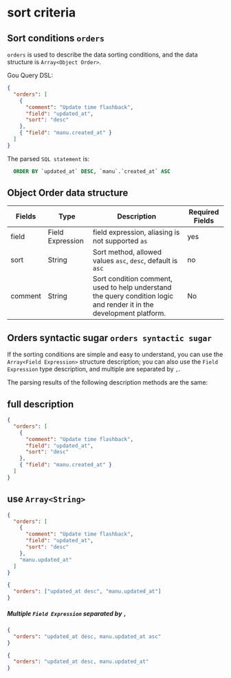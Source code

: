 # sort criteria

## Sort conditions `orders`

`orders` is used to describe the data sorting conditions, and the data structure is `Array<Object Order>`.

Gou Query DSL:

```json
{
  "orders": [
    {
      "comment": "Update time flashback",
      "field": "updated_at",
      "sort": "desc"
    },
    { "field": "manu.created_at" }
  ]
}
```

The parsed `SQL statement` is:

```sql
  ORDER BY `updated_at` DESC, `manu`.`created_at` ASC
```

## Object Order data structure

| Fields  | Type             | Description                                                                                                          | Required Fields |
| ------- | ---------------- | -------------------------------------------------------------------------------------------------------------------- | --------------- |
| field   | Field Expression | field expression, aliasing is not supported `as`                                                                     | yes             |
| sort    | String           | Sort method, allowed values ​​`asc`, `desc`, default is `asc`                                                        | no              |
| comment | String           | Sort condition comment, used to help understand the query condition logic and render it in the development platform. | No              |

## Orders syntactic sugar `orders syntactic sugar`

If the sorting conditions are simple and easy to understand, you can use the `Array<Field Expression>` structure description; you can also use the `Field Expression` type description, and multiple are separated by `,`.

The parsing results of the following description methods are the same:

## full description

```json
{
  "orders": [
    {
      "comment": "Update time flashback",
      "field": "updated_at",
      "sort": "desc"
    },
    { "field": "manu.created_at" }
  ]
}
```

## use `Array<String>`

```json
{
  "orders": [
    {
      "comment": "Update time flashback",
      "field": "updated_at",
      "sort": "desc"
    },
    "manu.updated_at"
  ]
}
```

```json
{
  "orders": ["updated_at desc", "manu.updated_at"]
}
```

##### Multiple `Field Expression` separated by `,`

```json
{
  "orders": "updated_at desc, manu.updated_at asc"
}
```

```json
{
  "orders": "updated_at desc, manu.updated_at"
}
```

<Div style={{ display: "flex", justifyContent: "space-between" }}>
  <Link type="prev" title="Query" link="Manual/Query DSL/Query"></Link>
  <Link
    type="next"
    title="Complex Query"
    link="Manual/Query DSL/Complex Query"
  ></Link>
</Div>
